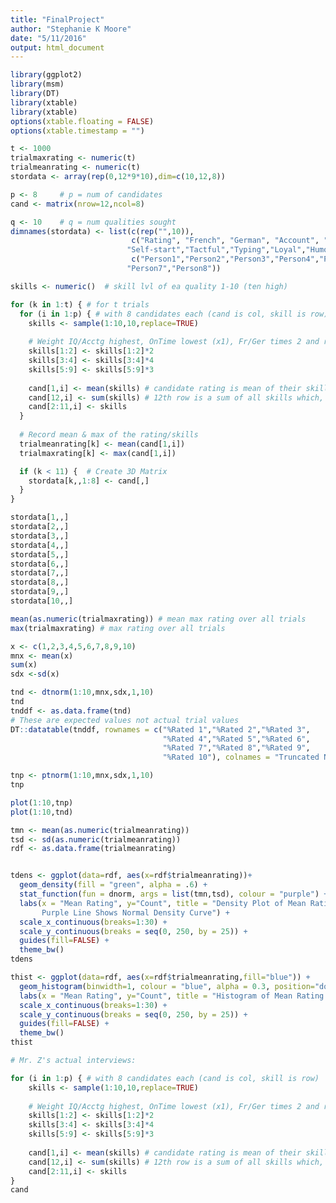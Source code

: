 ```yaml
---
title: "FinalProject"
author: "Stephanie K Moore"
date: "5/11/2016"
output: html_document
---
```


```r
library(ggplot2)
library(msm)
library(DT)
library(xtable)
library(xtable)
options(xtable.floating = FALSE)
options(xtable.timestamp = "")

t <- 1000
trialmaxrating <- numeric(t)
trialmeanrating <- numeric(t)
stordata <- array(rep(0,12*9*10),dim=c(10,12,8))

p <- 8     # p = num of candidates
cand <- matrix(nrow=12,ncol=8)

q <- 10    # q = num qualities sought
dimnames(stordata) <- list(c(rep("",10)),
                           c("Rating", "French", "German", "Account", "IQ", 
                          "Self-start","Tactful","Typing","Loyal","Humor","OnTime","Total"),
                           c("Person1","Person2","Person3","Person4","Person5","Person6", 
                          "Person7","Person8")) 

skills <- numeric()  # skill lvl of ea quality 1-10 (ten high)

for (k in 1:t) { # for t trials 
  for (i in 1:p) { # with 8 candidates each (cand is col, skill is row)
    skills <- sample(1:10,10,replace=TRUE)
    
    # Weight IQ/Acctg highest, OnTime lowest (x1), Fr/Ger times 2 and rest times 3
    skills[1:2] <- skills[1:2]*2
    skills[3:4] <- skills[3:4]*4
    skills[5:9] <- skills[5:9]*3
    
    cand[1,i] <- mean(skills) # candidate rating is mean of their skills
    cand[12,i] <- sum(skills) # 12th row is a sum of all skills which, DUH, is 10x the mean!
    cand[2:11,i] <- skills
  }
  
  # Record mean & max of the rating/skills
  trialmeanrating[k] <- mean(cand[1,i])
  trialmaxrating[k] <- max(cand[1,i]) 

  if (k < 11) {  # Create 3D Matrix
    stordata[k,,1:8] <- cand[,]
  }
} 

stordata[1,,] 
stordata[2,,]
stordata[3,,]
stordata[4,,]
stordata[5,,]
stordata[6,,]
stordata[7,,]
stordata[8,,]
stordata[9,,]
stordata[10,,]

mean(as.numeric(trialmaxrating)) # mean max rating over all trials
max(trialmaxrating) # max rating over all trials

x <- c(1,2,3,4,5,6,7,8,9,10)
mnx <- mean(x)
sum(x)
sdx <-sd(x)

tnd <- dtnorm(1:10,mnx,sdx,1,10)
tnd
tnddf <- as.data.frame(tnd)
# These are expected values not actual trial values
DT::datatable(tnddf, rownames = c("%Rated 1","%Rated 2","%Rated 3",
                                  "%Rated 4","%Rated 5","%Rated 6",
                                  "%Rated 7","%Rated 8","%Rated 9",
                                  "%Rated 10"), colnames = "Truncated Normal Distribution Probabilities")   

tnp <- ptnorm(1:10,mnx,sdx,1,10) 
tnp

plot(1:10,tnp)
plot(1:10,tnd)

tmn <- mean(as.numeric(trialmeanrating))
tsd <- sd(as.numeric(trialmeanrating))
rdf <- as.data.frame(trialmeanrating)


tdens <- ggplot(data=rdf, aes(x=rdf$trialmeanrating))+ 
  geom_density(fill = "green", alpha = .6) +
  stat_function(fun = dnorm, args = list(tmn,tsd), colour = "purple") + 
  labs(x = "Mean Rating", y="Count", title = "Density Plot of Mean Ratings\n 
       Purple Line Shows Normal Density Curve") +
  scale_x_continuous(breaks=1:30) +
  scale_y_continuous(breaks = seq(0, 250, by = 25)) +
  guides(fill=FALSE) +
  theme_bw()
tdens

thist <- ggplot(data=rdf, aes(x=rdf$trialmeanrating,fill="blue")) + 
  geom_histogram(binwidth=1, colour = "blue", alpha = 0.3, position="dodge") +
  labs(x = "Mean Rating", y="Count", title = "Histogram of Mean Rating by Trial") +
  scale_x_continuous(breaks=1:30) +
  scale_y_continuous(breaks = seq(0, 250, by = 25)) +
  guides(fill=FALSE) +
  theme_bw() 
thist

# Mr. Z's actual interviews:

for (i in 1:p) { # with 8 candidates each (cand is col, skill is row)
    skills <- sample(1:10,10,replace=TRUE)
    
    # Weight IQ/Acctg highest, OnTime lowest (x1), Fr/Ger times 2 and rest times 3
    skills[1:2] <- skills[1:2]*2
    skills[3:4] <- skills[3:4]*4
    skills[5:9] <- skills[5:9]*3
    
    cand[1,i] <- mean(skills) # candidate rating is mean of their skills
    cand[12,i] <- sum(skills) # 12th row is a sum of all skills which, DUH, is 10x the mean!
    cand[2:11,i] <- skills
}
cand
```

